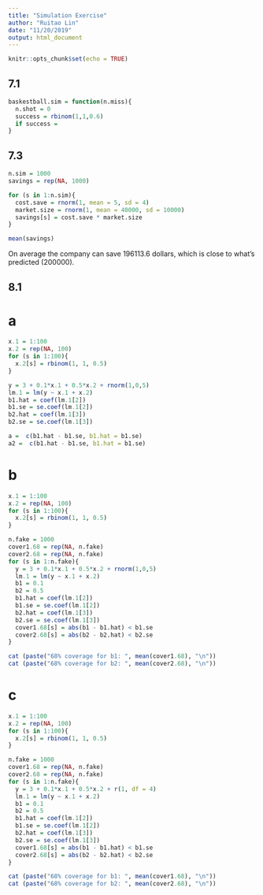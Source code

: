 ```yaml
---
title: "Simulation Exercise"
author: "Ruitao Lin"
date: "11/20/2019"
output: html_document
---
```


```r
knitr::opts_chunk$set(echo = TRUE)
```

## 7.1

```r
baskestball.sim = function(n.miss){
  n.shot = 0
  success = rbinom(1,1,0.6)
  if success = 
}
```


## 7.3
```r
n.sim = 1000
savings = rep(NA, 1000)

for (s in 1:n.sim){
  cost.save = rnorm(1, mean = 5, sd = 4)
  market.size = rnorm(1, mean = 40000, sd = 10000)
  savings[s] = cost.save * market.size
}

mean(savings)
```


On average the company can save 196113.6 dollars, which is close to what's predicted (200000).

## 8.1
# a
```r
x.1 = 1:100
x.2 = rep(NA, 100)
for (s in 1:100){
  x.2[s] = rbinom(1, 1, 0.5)
}

y = 3 + 0.1*x.1 + 0.5*x.2 + rnorm(1,0,5)
lm.1 = lm(y ~ x.1 + x.2)
b1.hat = coef(lm.1[2])
b1.se = se.coef(lm.1[2])
b2.hat = coef(lm.1[3])
b2.se = se.coef(lm.1[3])

a =  c(b1.hat - b1.se, b1.hat = b1.se)
a2 =  c(b1.hat - b1.se, b1.hat = b1.se)
```


# b
```r
x.1 = 1:100
x.2 = rep(NA, 100)
for (s in 1:100){
  x.2[s] = rbinom(1, 1, 0.5)
}

n.fake = 1000
cover1.68 = rep(NA, n.fake)
cover2.68 = rep(NA, n.fake)
for (s in 1:n.fake){
  y = 3 + 0.1*x.1 + 0.5*x.2 + rnorm(1,0,5)
  lm.1 = lm(y ~ x.1 + x.2)
  b1 = 0.1
  b2 = 0.5
  b1.hat = coef(lm.1[2])
  b1.se = se.coef(lm.1[2])
  b2.hat = coef(lm.1[3])
  b2.se = se.coef(lm.1[3])
  cover1.68[s] = abs(b1 - b1.hat) < b1.se
  cover2.68[s] = abs(b2 - b2.hat) < b2.se
}

cat (paste("68% coverage for b1: ", mean(cover1.68), "\n"))
cat (paste("68% coverage for b2: ", mean(cover2.68), "\n"))
```



# c
```r
x.1 = 1:100
x.2 = rep(NA, 100)
for (s in 1:100){
  x.2[s] = rbinom(1, 1, 0.5)
}

n.fake = 1000
cover1.68 = rep(NA, n.fake)
cover2.68 = rep(NA, n.fake)
for (s in 1:n.fake){
  y = 3 + 0.1*x.1 + 0.5*x.2 + r(1, df = 4)
  lm.1 = lm(y ~ x.1 + x.2)
  b1 = 0.1
  b2 = 0.5
  b1.hat = coef(lm.1[2])
  b1.se = se.coef(lm.1[2])
  b2.hat = coef(lm.1[3])
  b2.se = se.coef(lm.1[3])
  cover1.68[s] = abs(b1 - b1.hat) < b1.se
  cover2.68[s] = abs(b2 - b2.hat) < b2.se
}

cat (paste("68% coverage for b1: ", mean(cover1.68), "\n"))
cat (paste("68% coverage for b2: ", mean(cover2.68), "\n"))
```




